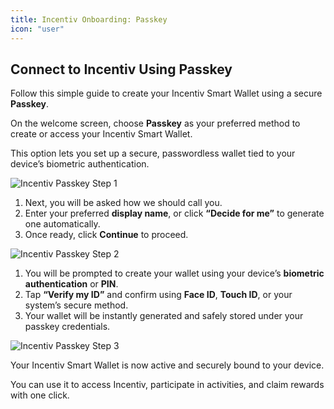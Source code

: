 ```yaml
---
title: Incentiv Onboarding: Passkey
icon: "user"
---
```


## Connect to Incentiv Using Passkey

Follow this simple guide to create your Incentiv Smart Wallet using a secure **Passkey**.

<Steps>
<Step title="Step 1: Select Passkey">

On the welcome screen, choose **Passkey** as your preferred method to create or access your Incentiv Smart Wallet.  

This option lets you set up a secure, passwordless wallet tied to your device’s biometric authentication.

![Incentiv Passkey Step 1](/docs/images/Onboarding_Passkey1.jpeg)
</Step>

<Step title="Step 2: Choose a Name">

1. Next, you will be asked how we should call you.  
2. Enter your preferred **display name**, or click **“Decide for me”** to generate one automatically.  
3. Once ready, click **Continue** to proceed.

![Incentiv Passkey Step 2](/docs/images/Onboarding_Passkey2.jpeg)
</Step>

<Step title="Step 3: Verify with Biometrics">

1. You will be prompted to create your wallet using your device’s **biometric authentication** or **PIN**.  
2. Tap **“Verify my ID”** and confirm using **Face ID**, **Touch ID**, or your system’s secure method.  
3. Your wallet will be instantly generated and safely stored under your passkey credentials.

![Incentiv Passkey Step 3](/docs/images/Onboarding_Passkey3.jpeg)
</Step>

<Step title="Step 4: You're All Set">

Your Incentiv Smart Wallet is now active and securely bound to your device.  

You can use it to access Incentiv, participate in activities, and claim rewards with one click.
</Step>
</Steps>